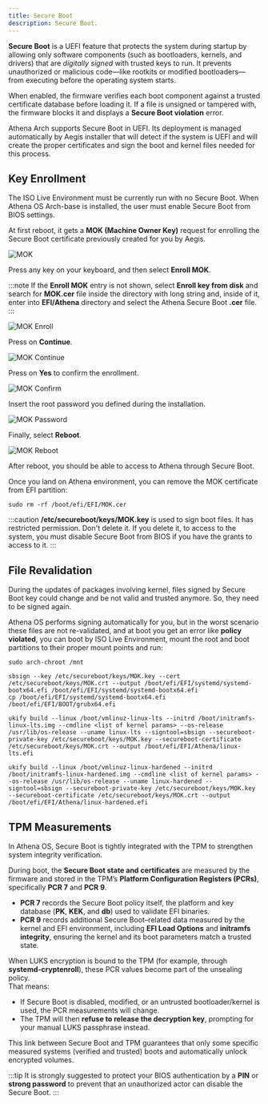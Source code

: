 ```yaml
---
title: Secure Boot
description: Secure Boot.
---
```


**Secure Boot** is a UEFI feature that protects the system during startup by allowing only software components
(such as bootloaders, kernels, and drivers) that are *digitally signed* with trusted keys to run.
It prevents unauthorized or malicious code—like rootkits or modified bootloaders—from executing before the operating system starts.

When enabled, the firmware verifies each boot component against a trusted certificate database before loading it.
If a file is unsigned or tampered with, the firmware blocks it and displays a **Secure Boot violation** error.

Athena Arch supports Secure Boot in UEFI. Its deployment is managed automatically by Aegis installer that will detect if the system is UEFI and will create the proper certificates and sign the boot and kernel files needed for this process.

## Key Enrollment

The ISO Live Environment must be currently run with no Secure Boot. When Athena OS Arch-base is installed, the user must enable Secure Boot from BIOS settings.

At first reboot, it gets a **MOK (Machine Owner Key)** request for enrolling the Secure Boot certificate previously created for you by Aegis.

![MOK](@assets/images/mok.png)

Press any key on your keyboard, and then select **Enroll MOK**.

:::note
If the **Enroll MOK** entry is not shown, select **Enroll key from disk** and search for **MOK.cer** file inside the directory with long string and, inside of it, enter into **EFI/Athena** directory and select the Athena Secure Boot **.cer** file.
:::

![MOK Enroll](@assets/images/mok-enroll.png)

Press on **Continue**.

![MOK Continue](@assets/images/mok-continue.png)

Press on **Yes** to confirm the enrollment.

![MOK Confirm](@assets/images/mok-confirm.png)

Insert the root password you defined during the installation.

![MOK Password](@assets/images/mok-password.png)

Finally, select **Reboot**.

![MOK Reboot](@assets/images/mok-reboot.png)

After reboot, you should be able to access to Athena through Secure Boot.

Once you land on Athena environment, you can remove the MOK certificate from EFI partition:
```shell
sudo rm -rf /boot/efi/EFI/MOK.cer
```

:::caution
**/etc/secureboot/keys/MOK.key** is used to sign boot files. It has restricted permission. Don't delete it. If you delete it, to access to the system, you must disable Secure Boot from BIOS if you have the grants to access to it.
:::

## File Revalidation

During the updates of packages involving kernel, files signed by Secure Boot key could change and be not valid and trusted anymore. So, they need to be signed again.

Athena OS performs signing automatically for you, but in the worst scenario these files are not re-validated, and at boot you get an error like **policy violated**, you can boot by ISO Live Environment, mount the root and boot partitions to their proper mount points and run:
```shell
sudo arch-chroot /mnt

sbsign --key /etc/secureboot/keys/MOK.key --cert /etc/secureboot/keys/MOK.crt --output /boot/efi/EFI/systemd/systemd-bootx64.efi /boot/efi/EFI/systemd/systemd-bootx64.efi
cp /boot/efi/EFI/systemd/systemd-bootx64.efi /boot/efi/EFI/BOOT/grubx64.efi

ukify build --linux /boot/vmlinuz-linux-lts --initrd /boot/initramfs-linux-lts.img --cmdline <list of kernel params> --os-release /usr/lib/os-release --uname linux-lts --signtool=sbsign --secureboot-private-key /etc/secureboot/keys/MOK.key --secureboot-certificate /etc/secureboot/keys/MOK.crt --output /boot/efi/EFI/Athena/linux-lts.efi

ukify build --linux /boot/vmlinuz-linux-hardened --initrd /boot/initramfs-linux-hardened.img --cmdline <list of kernel params> --os-release /usr/lib/os-release --uname linux-hardened --signtool=sbsign --secureboot-private-key /etc/secureboot/keys/MOK.key --secureboot-certificate /etc/secureboot/keys/MOK.crt --output /boot/efi/EFI/Athena/linux-hardened.efi
```

## TPM Measurements

In Athena OS, Secure Boot is tightly integrated with the TPM to strengthen system integrity verification.

During boot, the **Secure Boot state and certificates** are measured by the firmware and stored in the TPM’s
**Platform Configuration Registers (PCRs)**, specifically **PCR 7** and **PCR 9**.

- **PCR 7** records the Secure Boot policy itself, the platform and key database (**PK**, **KEK**, and **db**) used to validate EFI binaries.
- **PCR 9** records additional Secure Boot–related data measured by the kernel and EFI environment, including **EFI Load Options** and **initramfs integrity**, ensuring the kernel and its boot parameters match a trusted state.

When LUKS encryption is bound to the TPM (for example, through **systemd-cryptenroll**),
these PCR values become part of the unsealing policy.  
That means:
- If Secure Boot is disabled, modified, or an untrusted bootloader/kernel is used, the PCR measurements will change.
- The TPM will then **refuse to release the decryption key**, prompting for your manual LUKS passphrase instead.

This link between Secure Boot and TPM guarantees that only some specific measured systems (verified and trusted) boots and automatically unlock encrypted volumes.

:::tip
It is strongly suggested to protect your BIOS authentication by a **PIN** or **strong password** to prevent that an unauthorized actor can disable the Secure Boot.
:::

<ImageComponent />
